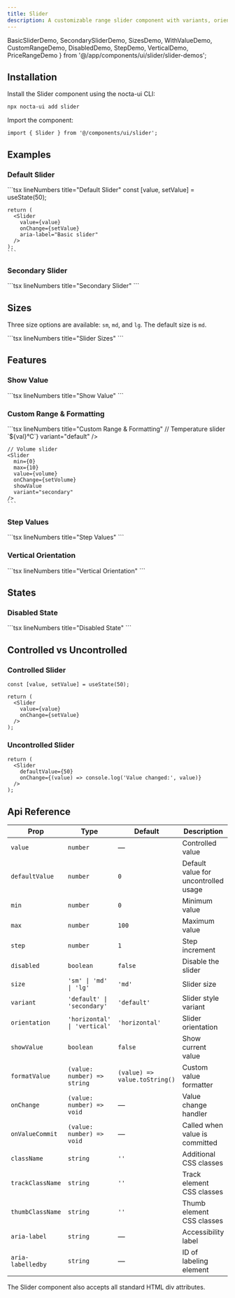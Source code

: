 ```yaml
---
title: Slider
description: A customizable range slider component with variants, orientations, and accessibility support for value selection
---
```


  BasicSliderDemo,
  SecondarySliderDemo,
  SizesDemo,
  WithValueDemo,
  CustomRangeDemo,
  DisabledDemo,
  StepDemo,
  VerticalDemo,
  PriceRangeDemo
} from '@/app/components/ui/slider/slider-demos';

## Installation


<Steps>
<Step>
Install the Slider component using the nocta-ui CLI:

```bash lineNumbers title="Terminal"
npx nocta-ui add slider
```
</Step>
<Step>
Import the component:

```tsx lineNumbers title="Import"
import { Slider } from '@/components/ui/slider';
```
</Step>
</Steps>

## Examples

### Default Slider

<DocsTabs defaultValue="preview">
  <DocsTab value="preview" lineNumbers title="Preview">
    <BasicSliderDemo />
  </DocsTab>
  <DocsTab value="code" lineNumbers title="Code">
    ```tsx lineNumbers title="Default Slider"
    const [value, setValue] = useState(50);

    return (
      <Slider
        value={value}
        onChange={setValue}
        aria-label="Basic slider"
      />
    );
    ```
  </DocsTab>
</DocsTabs>

### Secondary Slider

<DocsTabs defaultValue="preview">
  <DocsTab value="preview" lineNumbers title="Preview">
    <SecondarySliderDemo />
  </DocsTab>
  <DocsTab value="code" lineNumbers title="Code">
    ```tsx lineNumbers title="Secondary Slider"
    <Slider
      variant="secondary"
      value={value}
      onChange={setValue}
    />
    ```
  </DocsTab>
</DocsTabs>

## Sizes

Three size options are available: `sm`, `md`, and `lg`. The default size is `md`.

<DocsTabs defaultValue="preview">
  <DocsTab value="preview" lineNumbers title="Preview">
    <SizesDemo />
  </DocsTab>
  <DocsTab value="code" lineNumbers title="Code">
    ```tsx lineNumbers title="Slider Sizes"
    <Slider size="sm" value={value} onChange={setValue} />
    <Slider size="md" value={value} onChange={setValue} />
    <Slider size="lg" value={value} onChange={setValue} />
    ```
  </DocsTab>
</DocsTabs>

## Features

### Show Value

<DocsTabs defaultValue="preview">
  <DocsTab value="preview" lineNumbers title="Preview">
    <WithValueDemo />
  </DocsTab>
  <DocsTab value="code" lineNumbers title="Code">
    ```tsx lineNumbers title="Show Value"
    <Slider
      value={value}
      onChange={setValue}
      showValue
      variant="default"
    />
    ```
  </DocsTab>
</DocsTabs>

### Custom Range & Formatting

<DocsTabs defaultValue="preview">
  <DocsTab value="preview" lineNumbers title="Preview">
    <CustomRangeDemo />
  </DocsTab>
  <DocsTab value="code" lineNumbers title="Code">
    ```tsx lineNumbers title="Custom Range & Formatting"
    // Temperature slider
    <Slider
      min={16}
      max={30}
      step={0.5}
      value={temperature}
      onChange={setTemperature}
      showValue
      formatValue={(val) => `${val}°C`}
      variant="default"
    />

    // Volume slider
    <Slider
      min={0}
      max={10}
      value={volume}
      onChange={setVolume}
      showValue
      variant="secondary"
    />
    ```
  </DocsTab>
</DocsTabs>

### Step Values

<DocsTabs defaultValue="preview">
  <DocsTab value="preview" lineNumbers title="Preview">
    <StepDemo />
  </DocsTab>
  <DocsTab value="code" lineNumbers title="Code">
    ```tsx lineNumbers title="Step Values"
    <Slider
      min={0}
      max={100}
      step={5}
      value={value}
      onChange={setValue}
      showValue
      variant="default"
    />
    ```
  </DocsTab>
</DocsTabs>

### Vertical Orientation

<DocsTabs defaultValue="preview">
  <DocsTab value="preview" lineNumbers title="Preview">
    <VerticalDemo />
  </DocsTab>
  <DocsTab value="code" lineNumbers title="Code">
    ```tsx lineNumbers title="Vertical Orientation"
    <Slider
      orientation="vertical"
      value={value}
      onChange={setValue}
      variant="default"
      className="h-48"
    />
    ```
  </DocsTab>
</DocsTabs>

## States

### Disabled State

<DocsTabs defaultValue="preview">
  <DocsTab value="preview" lineNumbers title="Preview">
    <DisabledDemo />
  </DocsTab>
  <DocsTab value="code" lineNumbers title="Code">
    ```tsx lineNumbers title="Disabled State"
    <Slider
      value={60}
      disabled
    />
    ```
  </DocsTab>
</DocsTabs>

## Controlled vs Uncontrolled

### Controlled Slider
```tsx
const [value, setValue] = useState(50);

return (
  <Slider
    value={value}
    onChange={setValue}
  />
);
```

### Uncontrolled Slider
```tsx
return (
  <Slider
    defaultValue={50}
    onChange={(value) => console.log('Value changed:', value)}
  />
);
```

## Api Reference

| Prop | Type | Default | Description |
|------|------|---------|-------------|
| `value` | `number` | — | Controlled value |
| `defaultValue` | `number` | `0` | Default value for uncontrolled usage |
| `min` | `number` | `0` | Minimum value |
| `max` | `number` | `100` | Maximum value |
| `step` | `number` | `1` | Step increment |
| `disabled` | `boolean` | `false` | Disable the slider |
| `size` | `'sm' \| 'md' \| 'lg'` | `'md'` | Slider size |
| `variant` | `'default' \| 'secondary'` | `'default'` | Slider style variant |
| `orientation` | `'horizontal' \| 'vertical'` | `'horizontal'` | Slider orientation |
| `showValue` | `boolean` | `false` | Show current value |
| `formatValue` | `(value: number) => string` | `(value) => value.toString()` | Custom value formatter |
| `onChange` | `(value: number) => void` | — | Value change handler |
| `onValueCommit` | `(value: number) => void` | — | Called when value is committed |
| `className` | `string` | `''` | Additional CSS classes |
| `trackClassName` | `string` | `''` | Track element CSS classes |
| `thumbClassName` | `string` | `''` | Thumb element CSS classes |
| `aria-label` | `string` | — | Accessibility label |
| `aria-labelledby` | `string` | — | ID of labeling element |

The Slider component also accepts all standard HTML div attributes.
